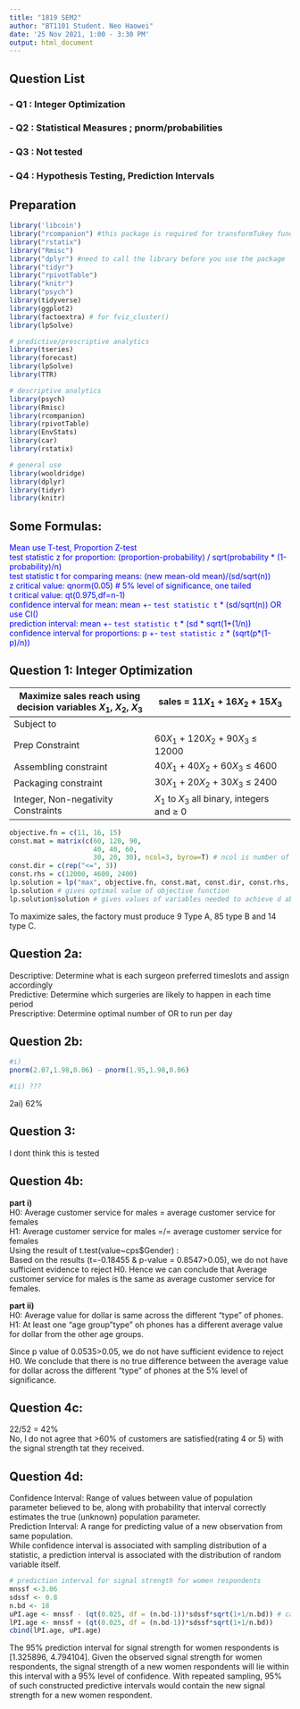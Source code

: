 ```yaml
---
title: "1819 SEM2"
author: "BT1101 Student. Neo Haowei"
date: '25 Nov 2021, 1:00 - 3:30 PM'
output: html_document
---
```


## Question List
### - Q1 : Integer Optimization
### - Q2 : Statistical Measures ; pnorm/probabilities
### - Q3 : Not tested
### - Q4 : Hypothesis Testing, Prediction Intervals

## Preparation

```r

library('libcoin')
library("rcompanion") #this package is required for transformTukey function
library("rstatix")
library("Rmisc") 
library("dplyr") #need to call the library before you use the package
library("tidyr")
library("rpivotTable")
library("knitr")
library("psych")
library(tidyverse)
library(ggplot2) 
library(factoextra) # for fviz_cluster()
library(lpSolve)

# predictive/prescriptive analytics
library(tseries) 
library(forecast)
library(lpSolve)
library(TTR)

# descriptive analytics
library(psych)
library(Rmisc)
library(rcompanion)
library(rpivotTable)
library(EnvStats) 
library(car)
library(rstatix)

# general use
library(wooldridge)
library(dplyr)
library(tidyr)
library(knitr)
```

## Some Formulas:
<p style="color:blue">
Mean use T-test, Proportion Z-test  
test statistic z for proportion: (proportion-probability) / sqrt(probability * (1-probability)/n)  
test statistic t for comparing means: (new mean-old mean)/(sd/sqrt(n))  
z critical value: qnorm(0.05) # 5% level of significance, one tailed  
t critical value: qt(0.975,df=n-1)  
confidence interval for mean: mean +- `test statistic t` * (sd/sqrt(n)) OR use CI()  
prediction interval: mean +- `test statistic t` * (sd * sqrt(1+(1/n))  
confidence interval for proportions: p +- `test statistic z`  * (sqrt(p*(1-p)/n)) 
</p>


## Question 1: Integer Optimization
Maximize sales reach using decision variables $X_1$, $X_2$, $X_3$ | sales = 11$X_1$ + 16$X_2$ + 15$X_3$
--- | --- 
Subject to |  
Prep Constraint | 60$X_1$ + 120$X_2$ + 90$X_3$ $\leq$ 12000
Assembling constraint | 40$X_1$ + 40$X_2$ + 60$X_3$ $\leq$ 4600
Packaging constraint | 30$X_1$ + 20$X_2$ + 30$X_3$ $\leq$ 2400
Integer, Non-negativity Constraints | $X_1$ to $X_3$ all binary, integers and $\geq$ 0

``` r

objective.fn = c(11, 16, 15)
const.mat = matrix(c(60, 120, 90,
                     40, 40, 60,
                     30, 20, 30), ncol=3, byrow=T) # ncol is number of decision variables 
const.dir = c(rep("<=", 3))
const.rhs = c(12000, 4600, 2400)
lp.solution = lp("max", objective.fn, const.mat, const.dir, const.rhs, compute.sens=T, all.int = T)
lp.solution # gives optimal value of objective function
lp.solution$solution # gives values of variables needed to achieve d above value

```

To maximize sales, the factory must produce 9 Type A, 85 type B and 14 type C.

## Question 2a: 
Descriptive: Determine what is each surgeon preferred timeslots and assign accordingly  
Predictive: Determine which surgeries are likely to happen in each time period  
Prescriptive: Determine optimal number of OR to run per day   

## Question 2b: 
``` r
#i) 
pnorm(2.07,1.98,0.06) - pnorm(1.95,1.98,0.06)

#ii) ???

```
2ai) 62%



## Question 3: 
I dont think this is tested




## Question 4b:

**part i)**  
H0: Average customer service for males = average customer service for females  
H1: Average customer service for males =/= average customer service for females  
Using the result of t.test(value~cps$Gender) :  
Based on the results (t=-0.18455 & p-value = 0.8547>0.05), we do not have sufficient evidence to reject H0. Hence we can conclude that Average customer service for males is the same as average customer service for females.  

**part ii)**  
H0: Average value for dollar is same across the different "type" of phones.   
H1: At least one "age group"type" oh phones has a different average value for dollar from the other age groups.  

Since p value of 0.0535>0.05, we do not have sufficient evidence to reject H0. We conclude that there is no true difference between the average value for dollar across the different "type" of phones at the 5% level of significance.


## Question 4c:
22/52 = 42%  
No, I do not agree that >60% of customers are satisfied(rating 4 or 5) with the signal strength tat they received.  

## Question 4d:
Confidence Interval: Range of values between value of population parameter believed to be, along with probability that interval correctly estimates the true (unknown) population parameter.  
Prediction Interval: A range for predicting value of a new observation from same population.  
While confidence interval is associated with sampling distribution of a statistic, a prediction interval is associated with the distribution of random variable itself.  

``` r

# prediction interval for signal strength for women respondents
mnssf <-3.06
sdssf <- 0.8
n.bd <- 18
uPI.age <- mnssf - (qt(0.025, df = (n.bd-1))*sdssf*sqrt(1+1/n.bd)) # calculating for 95% interval     # 0.05/2 = 0.025 in the formula
lPI.age <- mnssf + (qt(0.025, df = (n.bd-1))*sdssf*sqrt(1+1/n.bd))
cbind(lPI.age, uPI.age)

```

The 95% prediction interval for signal strength for women respondents is [1.325896, 4.794104]. Given the observed signal strength for women respondents, the signal strength of a new women respondents will lie within this interval with a 95% level of confidence. With repeated sampling, 95% of such constructed predictive intervals would contain the new signal strength for a new women respondent.
